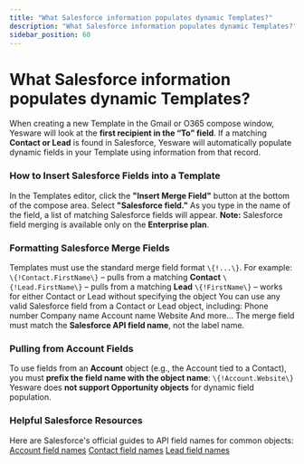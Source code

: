 ```yaml
---
title: "What Salesforce information populates dynamic Templates?"
description: "What Salesforce information populates dynamic Templates?"
sidebar_position: 60
---
```


# What Salesforce information populates dynamic Templates?

When creating a new Template in the Gmail or O365 compose window, Yesware will look at the **first recipient in the “To” field**. If a matching **Contact or Lead** is found in Salesforce, Yesware will automatically populate dynamic fields in your Template using information from that record.
### How to Insert Salesforce Fields into a Template
In the Templates editor, click the **"Insert Merge Field"** button at the bottom of the compose area.
Select **"Salesforce field."**
As you type in the name of the field, a list of matching Salesforce fields will appear.
**Note:** Salesforce field merging is available only on the **Enterprise plan**.
### Formatting Salesforce Merge Fields
Templates must use the standard merge field format `\{!...\}`. For example:
`\{!Contact.FirstName\}` – pulls from a matching **Contact**
`\{!Lead.FirstName\}` – pulls from a matching **Lead**
`\{!FirstName\}` – works for either Contact or Lead without specifying the object
You can use any valid Salesforce field from a Contact or Lead object, including:
Phone number
Company name
Account name
Website
And more...
The merge field must match the **Salesforce API field name**, not the label name.
### Pulling from Account Fields
To use fields from an **Account** object (e.g., the Account tied to a Contact), you must **prefix the field name with the object name**:
`\{!Account.Website\}`
Yesware does **not support Opportunity objects** for dynamic field population.
### Helpful Salesforce Resources
Here are Salesforce's official guides to API field names for common objects:
[Account field names](https://help.salesforce.com/s/articleView?id=sf.fields_about_account_fields.htm)
[Contact field names](https://help.salesforce.com/s/articleView?id=sf.fields_about_contact_fields.htm)
[Lead field names](https://help.salesforce.com/s/articleView?id=sf.fields_about_lead_fields.htm)